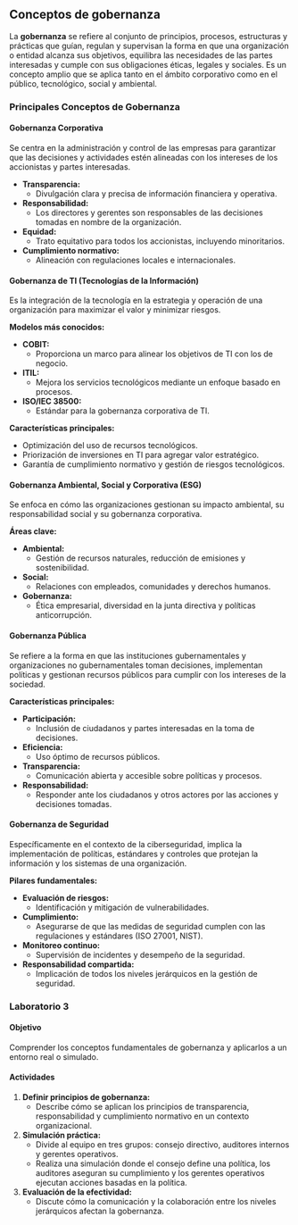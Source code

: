## Conceptos de gobernanza

La **gobernanza** se refiere al conjunto de principios, procesos, estructuras y prácticas que guían, regulan y supervisan la forma en que una organización o entidad alcanza sus objetivos, equilibra las necesidades de las partes interesadas y cumple con sus obligaciones éticas, legales y sociales. Es un concepto amplio que se aplica tanto en el ámbito corporativo como en el público, tecnológico, social y ambiental.



### Principales Conceptos de Gobernanza

#### **Gobernanza Corporativa**

Se centra en la administración y control de las empresas para garantizar que las decisiones y actividades estén alineadas con los intereses de los accionistas y partes interesadas.

- **Transparencia:** 
    - Divulgación clara y precisa de información financiera y operativa.  
- **Responsabilidad:** 
    - Los directores y gerentes son responsables de las decisiones tomadas en nombre de la organización.  
- **Equidad:**
    - Trato equitativo para todos los accionistas, incluyendo minoritarios.  
- **Cumplimiento normativo:**
    - Alineación con regulaciones locales e internacionales.  



#### **Gobernanza de TI (Tecnologías de la Información)**
Es la integración de la tecnología en la estrategia y operación de una organización para maximizar el valor y minimizar riesgos.

**Modelos más conocidos:**

- **COBIT:**
    -  Proporciona un marco para alinear los objetivos de TI con los de negocio.  
- **ITIL:** 
    - Mejora los servicios tecnológicos mediante un enfoque basado en procesos.  
- **ISO/IEC 38500:** 
    - Estándar para la gobernanza corporativa de TI.  

**Características principales:**

- Optimización del uso de recursos tecnológicos.  
- Priorización de inversiones en TI para agregar valor estratégico.  
- Garantía de cumplimiento normativo y gestión de riesgos tecnológicos.  



#### **Gobernanza Ambiental, Social y Corporativa (ESG)**
Se enfoca en cómo las organizaciones gestionan su impacto ambiental, su responsabilidad social y su gobernanza corporativa.

**Áreas clave:**

- **Ambiental:**
    - Gestión de recursos naturales, reducción de emisiones y sostenibilidad.  
- **Social:**
    - Relaciones con empleados, comunidades y derechos humanos.  
- **Gobernanza:**
    - Ética empresarial, diversidad en la junta directiva y políticas anticorrupción.  



#### **Gobernanza Pública**
Se refiere a la forma en que las instituciones gubernamentales y organizaciones no gubernamentales toman decisiones, implementan políticas y gestionan recursos públicos para cumplir con los intereses de la sociedad.

**Características principales:**

- **Participación:**
    - Inclusión de ciudadanos y partes interesadas en la toma de decisiones.  
- **Eficiencia:**
    - Uso óptimo de recursos públicos.  
- **Transparencia:**
    - Comunicación abierta y accesible sobre políticas y procesos.  
- **Responsabilidad:**
    - Responder ante los ciudadanos y otros actores por las acciones y decisiones tomadas.  



#### **Gobernanza de Seguridad**
Específicamente en el contexto de la ciberseguridad, implica la implementación de políticas, estándares y controles que protejan la información y los sistemas de una organización.

**Pilares fundamentales:**

- **Evaluación de riesgos:**
    - Identificación y mitigación de vulnerabilidades.  
- **Cumplimiento:**
    - Asegurarse de que las medidas de seguridad cumplen con las regulaciones y estándares (ISO 27001, NIST).  
- **Monitoreo continuo:**
    - Supervisión de incidentes y desempeño de la seguridad.  
- **Responsabilidad compartida:**
    - Implicación de todos los niveles jerárquicos en la gestión de seguridad.  

### Laboratorio 3

#### **Objetivo**  
Comprender los conceptos fundamentales de gobernanza y aplicarlos a un entorno real o simulado.

#### **Actividades**  

1. **Definir principios de gobernanza:**  
   - Describe cómo se aplican los principios de transparencia, responsabilidad y cumplimiento normativo en un contexto organizacional.

2. **Simulación práctica:**  
   - Divide al equipo en tres grupos: consejo directivo, auditores internos y gerentes operativos.  
   - Realiza una simulación donde el consejo define una política, los auditores aseguran su cumplimiento y los gerentes operativos ejecutan acciones basadas en la política.  

3. **Evaluación de la efectividad:**  
   - Discute cómo la comunicación y la colaboración entre los niveles jerárquicos afectan la gobernanza.
